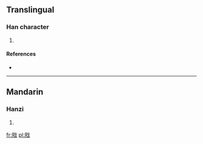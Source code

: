 ==Translingual==

===Han character===
{{Han char|rn=62|rad=戈|as=06|sn=10|four=7325<sub>0</sub>|canj=月口戈 (BRI)}}

# {{defn|Han|sort=戈06}}

====References====
* {{Han ref|kx=0412.320|dkj=11585|dj=0755.200|hdz=21405.140|uh=6219|ud=25113|bh=D1AF|bd=53679}}

----

==Mandarin==

===Hanzi===
{{cmn-hanzi|pin=[[dòng]] ([[dong4]])|wg=tung<sup>4</sup>}}

# {{defn|Mandarin|sort=戈06}}

[[fr:戙]]
[[pl:戙]]